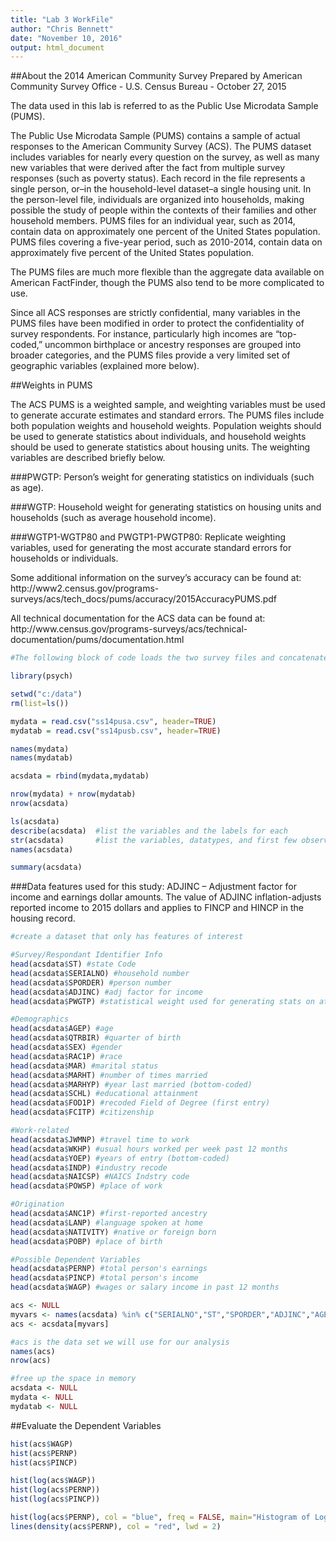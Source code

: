 ---
title: "Lab 3 WorkFile"
author: "Chris Bennett"
date: "November 10, 2016"
output: html_document
---

##About the 2014 American Community Survey
Prepared by American Community Survey Office - U.S. Census Bureau - October 27, 2015

The data used in this lab is referred to as the Public Use Microdata Sample (PUMS).

The Public Use Microdata Sample (PUMS) contains a sample of actual responses to the American Community Survey (ACS). The PUMS dataset includes variables for nearly every question on the survey, as well as many new variables that were derived after the fact from multiple survey responses (such as poverty status). Each record in the file represents a single person, or--in the household-level dataset--a single housing unit. In the person-level file, individuals are organized into households, making possible the study of people within the contexts of their families and other household members. PUMS files for an individual year, such as 2014, contain data on approximately one percent of the United States population. PUMS files covering a five-year period, such as 2010-2014, contain data on approximately five percent of the United States population.

The PUMS files are much more flexible than the aggregate data available on American FactFinder, though the PUMS also tend to be more complicated to use. 

Since all ACS responses are strictly confidential, many variables in the PUMS files have been modified in order to protect the confidentiality of survey respondents. For instance, particularly high incomes are "top-coded," uncommon birthplace or ancestry responses are grouped into broader categories, and the PUMS files provide a very limited set of geographic variables (explained more below).

##Weights in PUMS

The ACS PUMS is a weighted sample, and weighting variables must be used to generate accurate estimates and standard errors. The PUMS files include both population weights and household weights. Population weights should be used to generate statistics about individuals, and household weights should be used to generate statistics about housing units. The weighting variables are described briefly below.

###PWGTP: Person's weight for generating statistics on individuals (such as age).

###WGTP: Household weight for generating statistics on housing units and households (such as average household income).

###WGTP1-WGTP80 and PWGTP1-PWGTP80: Replicate weighting variables, used for generating the most accurate standard errors for households or individuals.

Some additional information on the survey's accuracy can be found at: http://www2.census.gov/programs-surveys/acs/tech_docs/pums/accuracy/2015AccuracyPUMS.pdf

All technical documentation for the ACS data can be found at:
http://www.census.gov/programs-surveys/acs/technical-documentation/pums/documentation.html

```{r}

#The following block of code loads the two survey files and concatenates them together

library(psych)

setwd("c:/data")
rm(list=ls())

mydata = read.csv("ss14pusa.csv", header=TRUE)
mydatab = read.csv("ss14pusb.csv", header=TRUE)

names(mydata)
names(mydatab)

acsdata = rbind(mydata,mydatab)

nrow(mydata) + nrow(mydatab)
nrow(acsdata)

ls(acsdata)
describe(acsdata)  #list the variables and the labels for each
str(acsdata)       #list the variables, datatypes, and first few observations for each
names(acsdata)

summary(acsdata)

```

###Data features used for this study:
ADJINC -- Adjustment factor for income and earnings dollar amounts. The value of ADJINC inflation-adjusts reported income to 2015 dollars and applies to FINCP and HINCP in the housing record.

```{r}

#create a dataset that only has features of interest

#Survey/Respondant Identifier Info
head(acsdata$ST) #state Code
head(acsdata$SERIALNO) #household number
head(acsdata$SPORDER) #person number
head(acsdata$ADJINC) #adj factor for income
head(acsdata$PWGTP) #statistical weight used for generating stats on attributes like age

#Demographics
head(acsdata$AGEP) #age
head(acsdata$QTRBIR) #quarter of birth
head(acsdata$SEX) #gender
head(acsdata$RAC1P) #race
head(acsdata$MAR) #marital status
head(acsdata$MARHT) #number of times married
head(acsdata$MARHYP) #year last married (bottom-coded)
head(acsdata$SCHL) #educational attainment
head(acsdata$FOD1P) #recoded Field of Degree (first entry)
head(acsdata$FCITP) #citizenship

#Work-related
head(acsdata$JWMNP) #travel time to work
head(acsdata$WKHP) #usual hours worked per week past 12 months
head(acsdata$YOEP) #years of entry (bottom-coded)
head(acsdata$INDP) #industry recode
head(acsdata$NAICSP) #NAICS Indstry code
head(acsdata$POWSP) #place of work

#Origination
head(acsdata$ANC1P) #first-reported ancestry
head(acsdata$LANP) #language spoken at home
head(acsdata$NATIVITY) #native or foreign born
head(acsdata$POBP) #place of birth

#Possible Dependent Variables
head(acsdata$PERNP) #total person's earnings
head(acsdata$PINCP) #total person's income
head(acsdata$WAGP) #wages or salary income in past 12 months

acs <- NULL
myvars <- names(acsdata) %in% c("SERIALNO","ST","SPORDER","ADJINC","AGEP","QTRBIR","SEX","RAC1P","MAR","MARHT","MARHYP","SCHL","FOD1P","FCITP","JWMNP","WKHP","YOEP","INDP","NAICSP","POWSP","ANC1P","LANP","NATIVITY","POBP","WAGP","PERNP","PINCP")
acs <- acsdata[myvars]

#acs is the data set we will use for our analysis
names(acs)
nrow(acs)

#free up the space in memory
acsdata <- NULL
mydata <- NULL
mydatab <- NULL
```

##Evaluate the Dependent Variables

```{r}

hist(acs$WAGP)
hist(acs$PERNP)
hist(acs$PINCP)

hist(log(acs$WAGP))
hist(log(acs$PERNP))
hist(log(acs$PINCP))

hist(log(acs$PERNP), col = "blue", freq = FALSE, main="Histogram of Log of 2014 Total Personal Income", xlab="Log of Income", ylab="Qty") 
lines(density(acs$PERNP), col = "red", lwd = 2) 

```